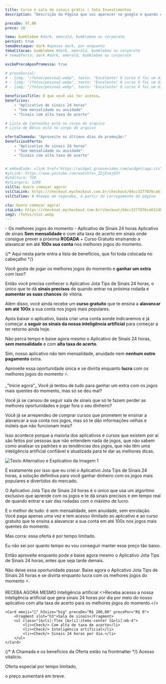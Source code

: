 ```yaml
---
title: Curso e sala de sinais grátis | Jota Investimentos
description: "Descrição da Página que vai aparecer no google e quando o link for compratilhado no whatsapp, twitter, etc. Mantenha abaixo de 160 caracteres"

precoDe: 97,00
preco: 10

tema: bumblebee #dark, emerald, bumblebee ou corporate
persist: true
temaDestaque: dark #apenas dark, por enquanto
temaCitacao: bumblebee #dark, emerald, bumblebee ou corporate
# temaOferta: dark #dark, emerald, bumblebee ou corporate

exibePrecoAposPromessa: true

# provaSocial:
# - {img: "/fotos/pessoa2.webp", texto: "Excelente! O curso X foi um divisor de águas. Em apenas T meses, eu fui de A para B", nome: "Pessoa 1" }
# - {img: "/fotos/pessoa2.webp", texto: "Excelente! O curso X foi um divisor de águas. Em apenas T meses, eu fui de A para B", nome: "Pessoa 2" }
# - {img: "/fotos/pessoa1.webp", texto: "Excelente! O curso X foi um divisor de águas. Em apenas T meses, eu fui de A para B", nome: "Pessoa 3" }

beneficiosTitle: O que você vai ter acesso…
beneficios:
    - "Aplicativo de sinais 24 horas"
    - "Sem mensalidade ou anuidade"
    - "Sinais com alta taxa de acerto"

# Lista de Conteúdos está no corpo do arquivo
# Lista de Bônus está no corpo do arquivo

ofertaChamada: "Aproveite os últimos dias da promoção:"
beneficiosOferta:
    - "Aplicativo de sinais 24 horas"
    - "Sem mensalidade ou anuidade"
    - "Sinais com alta taxa de acerto"


# embedCode: <link href="https://widget.groovevideo.com/widget/app.css" rel="stylesheet"><groovevideo-widget id="209841" permalink="t7dvBoSkhivDJAX5fFLI"></groovevideo-widget><script src="https://widget.groovevideo.com/widget/app.js"></script>
#ytLink: https://www.youtube.com/watch?v=_ZZjEsejD2Y
#ytAltura: 720
#ytLargura: 1200
vslCta: Quero começar agora!
vslCtaLink: https://checkout.mycheckout.com.br/checkout/64cc3277076ca611db36d4f0
vslCtaTime: 0 #tempo em segundos, a partir do carregamento da página

cta: Quero começar agora!
ctaLink: https://checkout.mycheckout.com.br/checkout/64cc3277076ca611db36d4f0
img2: /fotos/slot.webp
---
```



<Layout frontmatter={frontmatter} >

<Fragment slot="pre-promessa">- Os melhores jogos do momento -</Fragment>
<Fragment slot="promessa">Aplicativo de Sinais 24 horas</Fragment>
<Fragment slot="subpromessa">Aplicativo de sinais <Degrade grad="blue">**Sem mensalidade**</Degrade> e com alta taxa de acerto em sinais onde consigue prever a próxima **RODADA** + <Degrade grad="yellow">Curso Gratuito</Degrade> ensinando a alavancar em até <Degrade grad="green">**100x sua conta**</Degrade> nos melhores jogos do momento.</Fragment>

{/* Aqui nesta parte entra a lista de benefícios, que foi toda colocada no cabeçalho */}

Você gosta de jogar os melhores jogos do momento e **ganhar um extra** com isso? 

Então você precisa conhecer o Aplicativo Jota Tips de Sinais 24 horas, o único que te dá **sinais precisos** de quando entrar na próxima rodada e **aumentar as suas chances** de vitória. 

Além disso, você ainda recebe um **curso gratuito** que te ensina a **alavancar em até 100x** a sua conta nos jogos mais populares. 

Após baixar o aplicativo, basta criar uma conta aonde indicaremos e já começar a **seguir os sinais da nossa inteligência artificial** para começar a ter retorno ainda hoje.

Não perca tempo e baixe agora mesmo o Aplicativo de Sinais 24 horas, **sem mensalidade** e com **alta taxa de acerto**. 

Sim, nosso aplicativo não tem mensalidade, anuidade nem **nenhum outro pagamento** extra.

Aproveite essa oportunidade única e se divirta enquanto **lucra** com os melhores jogos do momento ⚡.

<Fragment slot="citacao">
_"Inicie agora"_
</Fragment>

<Fragment slot="copy-logica">
Você já tentou de tudo para ganhar um extra com os jogos mais quentes do momento, mas só se deu mal?

Você já se cansou de seguir sala de sinais que só te fazem perder as melhores oportunidades e jogar fora o seu dinheiro?

Você já se arrependeu de comprar cursos que prometem te ensinar a alavancar a sua conta nos jogos, mas só te dão informações velhas e inúteis que não funcionam mais?

Isso acontece porque a maioria dos aplicativos e cursos que existem por aí são feitos por pessoas que não entendem nada de jogos, que não sabem como analisar os padrões e as tendências dos jogos, que não têm uma inteligência artificial confiável e atualizada para te dar as melhores dicas.

<img src="/fotos/print-cras.png" alt="Texto Alternativo e Explicativo da Imagem 1"/>

É exatamente por isso que eu criei o Aplicativo Jota Tips de Sinais 24 horas, a solução definitiva para você ganhar dinheiro com os jogos mais populares e divertidos do mercado.

O Aplicativo Jota Tips de Sinais 24 horas é o único que usa um algoritmo exclusivo que aprende com os jogos e te dá sinais precisos e em tempo real de quando entrar e sair das rodadas com o máximo de lucro.

E o melhor de tudo: é sem mensalidade, sem anuidade, sem enrolação. Você paga apenas uma vez e tem acesso ilimitado ao aplicativo e ao curso gratuito que te ensina a alavancar a sua conta em até 100x nos jogos mais quentes do momento.

Mas corra: essa oferta é por tempo limitado. 

Eu não sei por quanto tempo eu vou conseguir manter esse preço tão baixo. 

Então aproveite enquanto pode e baixe agora mesmo o Aplicativo Jota Tips de Sinais 24 horas, antes que seja tarde demais.

Não deixe essa oportunidade passar. Baixe agora o Aplicativo Jota Tips de Sinais 24 horas e se divirta enquanto lucra com os melhores jogos do momento ⚡.
</Fragment>

<Fragment slot="bonusTitulo">RECEBA AGORA MESMO</Fragment>
<Fragment slot="bonus">
    <Card emoji="👩🏾‍💻" h3size="big" precoDe="R$ 97,00" precoPor="R$ 0">
        <Fragment slot="h3">Inteligência artificial</Fragment>
        <>Receba acesso a nossa inteligência artificial que gera sinais 24 horas por dia por meio do nosso aplicativo com alta taxa de acerto para os melhores jogos do momento.</>
    </Card>

    <Card emoji="📩" h3size="big" precoDe="R$ 200,00" precoPor="R$ 0">
        <Fragment slot="h3">Sala de sinais</Fragment>
        <ul class="[&>li]:flex [&>li]:items-center [&>li]:mb-4">
            <li><Check/> Com alta de taxa de acerto</li>
            <li><Check/> Inteligência artificial</li>
            <li><Check/> Sinais 24 horas por dia.</li>
        </ul>
    </Card>

</Fragment>


{/* A Chamada e os benefícios da Oferta estão na frontmatter */}
<Fragment slot="textoAposCta">
Acesso vitalício.

Oferta especial por tempo limitado, 

o preço aumentará em breve.
</Fragment>






</Layout>